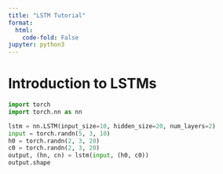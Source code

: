 ```yaml
---
title: "LSTM Tutorial"
format:
  html:
    code-fold: False
jupyter: python3
---
```



# Introduction to LSTMs

```python
import torch
import torch.nn as nn

lstm = nn.LSTM(input_size=10, hidden_size=20, num_layers=2)
input = torch.randn(5, 3, 10)
h0 = torch.randn(2, 3, 20)
c0 = torch.randn(2, 3, 20)
output, (hn, cn) = lstm(input, (h0, c0))
output.shape
```
